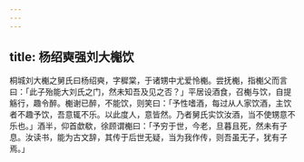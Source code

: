 ```yaml
---
---
---
```

title: 杨绍奭强刘大櫆饮
---



桐城刘大櫆之舅氏曰杨绍奭，字穉棠，于诸甥中尤爱怜櫆。尝抚櫆，指櫆父而言曰：「此子殆能大刘氏之门，然未知吾及见之否？」平居设酒食，召櫆与饮，自提觞行，趣令醉。櫆谢已醉，不能饮，则笑曰：「予性嗜酒，每过从人家饮酒，主饮者不趣予饮，吾意辄不乐。以此度人，意皆然。乃者舅氏实饮汝酒，当不使甥意不乐也。」酒半，仰首歔欷，徐顾谓櫆曰：「予穷于世，今老，旦暮且死，然未有子息。汝读书，能为古文辞，其传于后世无疑，当为我作传，则吾虽无子，犹有子焉。」